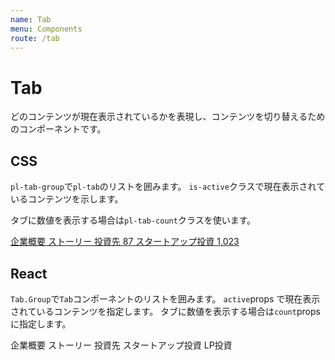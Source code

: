 ```yaml
---
name: Tab
menu: Components
route: /tab
---
```



# Tab

どのコンテンツが現在表示されているかを表現し、コンテンツを切り替えるためのコンポーネントです。

## CSS

`pl-tab-group`で`pl-tab`のリストを囲みます。
`is-active`クラスで現在表示されているコンテンツを示します。

タブに数値を表示する場合は`pl-tab-count`クラスを使います。

<Playground>
  <div className="pl-tab-group">
    <a className="pl-tab is-active" href="#">
      企業概要
    </a>
    <a className="pl-tab is-disabled" href="#">
      ストーリー
    </a>
    <a className="pl-tab" href="#">
      投資先
      <span className="pl-tab-count">87</span>
    </a>
    <a className="pl-tab" href="#">
      スタートアップ投資
      <span className="pl-tab-count">1,023</span>
    </a>
  </div>
</Playground>

## React

`Tab.Group`で`Tab`コンポーネントのリストを囲みます。
`active`props で現在表示されているコンテンツを指定します。
タブに数値を表示する場合は`count`props に指定します。

<Playground>
  <Tab.Group>
    <Tab as="a" href="#">
      企業概要
    </Tab>
    <Tab as="a" href="#" disabled={true}>
      ストーリー
    </Tab>
    <Tab as="a" href="#" count={0}>
      投資先
    </Tab>
    <Tab as="a" href="#" count={1023} active>
      スタートアップ投資
    </Tab>
    <Tab as="a" href="#" count={0}>
      LP投資
    </Tab>
  </Tab.Group>
</Playground>
